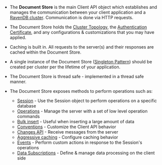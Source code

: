 
<Admonition type="note" title="">

* The **Document Store** is the main Client API object which establishes and manages the communication between your client application and a [RavenDB cluster](../server/clustering/overview.mdx). 
Communication is done via HTTP requests.  

* The Document Store holds the [Cluster Topology](../server/clustering/rachis/cluster-topology.mdx), the [Authentication Certificate](../client-api/setting-up-authentication-and-authorization.mdx), 
and any configurations & customizations that you may have applied.  

* Caching is built in. All requests to the server(s) and their responses are cached within the Document Store.  

* A single instance of the Document Store ([Singleton Pattern](https://csharpindepth.com/articles/Singleton)) should be created per cluster per the lifetime of your application.  

* The Document Store is thread safe - implemented in a thread safe manner.  

* The Document Store exposes methods to perform operations such as:  
  * [Session](../client-api/session/what-is-a-session-and-how-does-it-work.mdx) - Use the Session object to perform operations on a specific database  
  * [Operations](../client-api/operations/what-are-operations.mdx) - Manage the server with a set of low level operation commands  
  * [Bulk insert](../client-api/bulk-insert/how-to-work-with-bulk-insert-operation.mdx) - Useful when inserting a large amount of data  
  * [Conventions](../client-api/configuration/conventions.mdx) - Customize the Client API behavior  
  * [Changes API](../client-api/changes/what-is-changes-api.mdx) - Receive messages from the server  
  * [Aggressive caching](../client-api/how-to/setup-aggressive-caching.mdx) - Configure caching behavior  
  * [Events](../client-api/session/how-to/subscribe-to-events.mdx) - Perform custom actions in response to the Session's operations  
  * [Data Subscriptions](../client-api/data-subscriptions/what-are-data-subscriptions.mdx) - Define & manage data processing on the client side

</Admonition>


